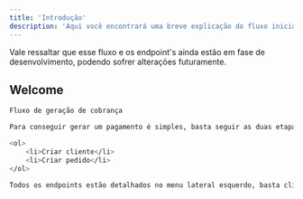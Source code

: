 ```yaml
---
title: 'Introdução'
description: 'Aqui você encontrará uma breve explicação do fluxo inicial para gerar uma cobrança.'
---
```


<Note>
    Vale ressaltar que esse fluxo e os endpoint's ainda estão em fase de desenvolvimento, podendo sofrer alterações futuramente.
</Note>

## Welcome
```bash
Fluxo de geração de cobrança

Para conseguir gerar um pagamento é simples, basta seguir as duas etapas dispostas abaixo:

<ol>
    <li>Criar cliente</li>
    <li>Criar pedido</li>
</ol>

Todos os endpoints estão detalhados no menu lateral esquerdo, basta clicar em um deles para ver mais detalhes.
```

